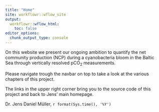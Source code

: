 ```yaml
---
title: "Home"
site: workflowr::wflow_site
output:
  workflowr::wflow_html:
    toc: false
editor_options:
  chunk_output_type: console
---
```


On this website we present our ongoing ambition to quantify the net community production (NCP) during a cyanobacteria bloom in the Baltic Sea through vertically resolved pCO~2~ measurements.

Please navigate trough the navbar on top to take a look at the various chapters of this project.

The links in the upper right corner bring you to the source code of this project and back to Jens' main homepage.

Dr. Jens Daniel Müller, `r format(Sys.time(), '%Y')`

